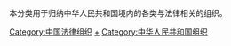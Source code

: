 本分类用于归纳中华人民共和国境内的各类与法律相关的组织。

[[Category:中国法律组织|Category:中国法律组织]]
[[Category:中華人民共和國法律系統|+]]
[[Category:中华人民共和国组织|Category:中华人民共和国组织]]